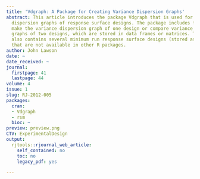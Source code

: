 ```yaml
---
title: 'Vdgraph: A Package for Creating Variance Dispersion Graphs'
abstract: This article introduces the package Vdgraph that is used for making variance
  dispersion graphs of response surface designs. The package includes functions that
  make the variance dispersion graph of one design or compare variance dispersion
  graphs of two designs, which are stored in data frames or matrices. The package
  also contains several minimum run response surface designs (stored as matrices)
  that are not available in other R packages.
author: John Lawson
date: ~
date_received: ~
journal:
  firstpage: 41
  lastpage: 44
volume: 4
issue: 1
slug: RJ-2012-005
packages:
  cran:
  - Vdgraph
  - rsm
  bioc: ~
preview: preview.png
CTV: ExperimentalDesign
output:
  rjtools::rjournal_web_article:
    self_contained: no
    toc: no
    legacy_pdf: yes

---
```

